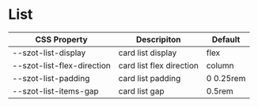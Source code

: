 
<Meta title="Components/Kanban/List/CSS Variables" />

# List

| CSS Property               | Descripiton              | Default   |
| -------------------------- | ------------------------ | --------- |
| --szot-list-display        | card list display        | flex      |
| --szot-list-flex-direction | card list flex direction | column    |
| --szot-list-padding        | card list padding        | 0 0.25rem |
| --szot-list-items-gap      | card list gap            | 0.5rem    |
